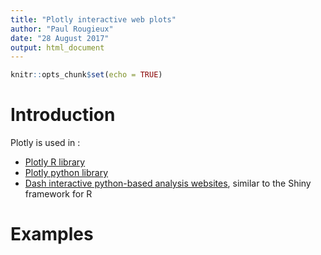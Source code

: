 ```yaml
---
title: "Plotly interactive web plots"
author: "Paul Rougieux"
date: "28 August 2017"
output: html_document
---
```


```r
knitr::opts_chunk$set(echo = TRUE)
```


# Introduction

Plotly is used in :

 * [Plotly R library](https://plot.ly/r/)
 * [Plotly python library](https://plot.ly/products/dash/)
 * [Dash interactive python-based analysis websites](https://plot.ly/products/dash/),
 similar to the Shiny framework for R


# Examples
```r

```

